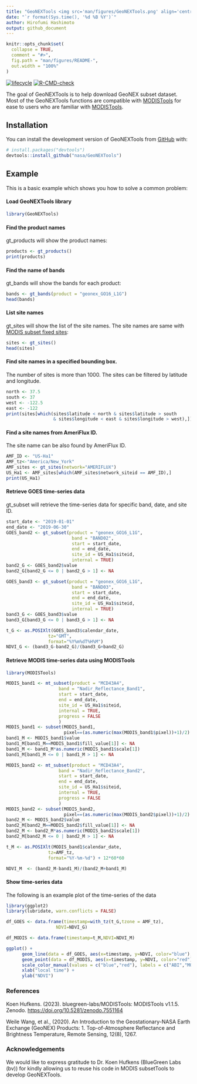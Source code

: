 ```yaml
---
title: "GeoNEXTools <img src='man/figures/GeoNEXTools.png' align='centre' height='10%' width='10%'/>"
date: "`r format(Sys.time(), '%d %B %Y')`"
author: Hirofumi Hashimoto
output: github_document
---
```


<!-- README.md is generated from README.Rmd. Please edit that file -->

```r
knitr::opts_chunk$set(
  collapse = TRUE,
  comment = "#>",
  fig.path = "man/figures/README-",
  out.width = "100%"
)
```


<!-- badges: start -->
[![lifecycle](https://img.shields.io/badge/lifecycle-maturing-blue.svg)](https://lifecycle.r-lib.org/articles/stages.html)
[![R-CMD-check](https://github.com/r-lib/rcmdcheck/actions/workflows/R-CMD-check.yaml/badge.svg)](https://github.com/r-lib/rcmdcheck/actions/workflows/R-CMD-check.yaml)
<!-- badges: end -->

The goal of GeoNEXTools is to help download GeoNEX subset dataset.
Most of the GeoNEXTools functions are compatible with [MODISTools](https://github.com/ropensci/MODISTools) for ease to users who are familiar with [MODISTools](https://github.com/ropensci/MODISTools).



## Installation

You can install the development version of GeoNEXTools from [GitHub](https://github.com/) with:

``` r
# install.packages("devtools")
devtools::install_github("nasa/GeoNEXTools")
```

## Example

This is a basic example which shows you how to solve a common problem:

#### Load GeoNEXTools library
```r
library(GeoNEXTools)
```

#### Find the product names
gt_products will show the product names:

```r
products <- gt_products()
print(products)
```

#### Find the name of bands
gt_bands will show the bands for each product:

```r
bands <- gt_bands(product = "geonex_GO16_L1G")
head(bands)
```

#### List site names
gt_sites will show the list of the site names. The site names are same with [MODIS subset fixed sites](https://modis.ornl.gov/sites/):

```r
sites <- gt_sites()
head(sites)
```

#### Find site names in a specified bounding box.
The number of sites is more than 1000. The sites can be filtered by latitude and longitude.

```r
north <- 37.5
south <- 37
west <- -122.5
east <- -122
print(sites[which(sites$latitude < north & sites$latitude > south
                  & sites$longitude < east & sites$longitude > west),])
```

#### Find a site names from AmeriFlux ID.
The site name can be also found by AmeriFlux ID.

```r
AMF_ID <- "US-Ha1"
AMF_tz<-"America/New_York"
AMF_sites <- gt_sites(network="AMERIFLUX")
US_Ha1 <- AMF_sites[which(AMF_sites$network_siteid == AMF_ID),]
print(US_Ha1)
```

#### Retrieve GOES time-series data
gt_subset will retrieve the time-series data for specific band, date, and site ID.

```r
start_date <- "2019-01-01"
end_date <- "2019-06-30"
GOES_band2 <- gt_subset(product = "geonex_GO16_L1G",
                         band = "BAND02",
                         start = start_date,
                         end = end_date,
                         site_id = US_Ha1$siteid,
                         internal = TRUE)
band2_G <- GOES_band2$value
band2_G[band2_G <= 0 | band2_G > 1] <- NA

GOES_band3 <- gt_subset(product = "geonex_GO16_L1G",
                         band = "BAND03",
                         start = start_date,
                         end = end_date,
                         site_id = US_Ha1$siteid,
                         internal = TRUE)
band3_G <- GOES_band3$value
band3_G[band3_G <= 0 | band3_G > 1] <- NA

t_G <- as.POSIXlt(GOES_band3$calendar_date, 
                tz="GMT", 
                format="%Y%m%dT%H%M")
NDVI_G <- (band3_G-band2_G)/(band3_G+band2_G)
```

#### Retrieve MODIS time-series data using MODISTools
```r
library(MODISTools)

MODIS_band1 <- mt_subset(product = "MCD43A4",
                    band = "Nadir_Reflectance_Band1",
                    start = start_date,
                    end = end_date,
                    site_id = US_Ha1$siteid,
                    internal = TRUE,
                    progress = FALSE
                    )
MODIS_band1 <- subset(MODIS_band1,
                      pixel==(as.numeric(max(MODIS_band1$pixel))+1)/2)
band1_M <- MODIS_band1$value
band1_M[band1_M==MODIS_band1$fill_value[1]] <- NA
band1_M <- band1_M*as.numeric(MODIS_band1$scale[1])
band1_M[band1_M <= 0 | band1_M > 1] <- NA

MODIS_band2 <- mt_subset(product = "MCD43A4",
                    band = "Nadir_Reflectance_Band2",
                    start = start_date,
                    end = end_date,
                    site_id = US_Ha1$siteid,
                    internal = TRUE,
                    progress = FALSE
                    )
MODIS_band2 <- subset(MODIS_band2,
                      pixel==(as.numeric(max(MODIS_band2$pixel))+1)/2)
band2_M <- MODIS_band2$value
band2_M[band2_M==MODIS_band2$fill_value[1]] <- NA
band2_M <- band2_M*as.numeric(MODIS_band2$scale[1])
band2_M[band2_M <= 0 | band2_M > 1] <- NA

t_M <- as.POSIXlt(MODIS_band1$calendar_date, 
                tz=AMF_tz,
                format="%Y-%m-%d") + 12*60*60

NDVI_M  <- (band2_M-band1_M)/(band2_M+band1_M)
```


#### Show time-series data
The following is an example plot of the time-series of the data

```r
library(ggplot2)
library(lubridate, warn.conflicts = FALSE)

df_GOES <- data.frame(timestamp=with_tz(t_G,tzone = AMF_tz),
                   NDVI=NDVI_G)

df_MODIS <- data.frame(timestamp=t_M,NDVI=NDVI_M)

ggplot() +
      geom_line(data = df_GOES, aes(x=timestamp, y=NDVI, color="blue"),  na.rm=TRUE) +
      geom_point(data = df_MODIS, aes(x=timestamp, y=NDVI, color="red"), na.rm=TRUE) +
      scale_color_manual(values = c("blue","red"), labels = c("ABI","MODIS"), name = "") +
      xlab("local time") +
      ylab("NDVI")


```


### References
Koen Hufkens. (2023). bluegreen-labs/MODISTools: MODISTools v1.1.5. Zenodo.
[https://doi.org/10.5281/zenodo.7551164](https://doi.org/10.5281/zenodo.7551164)

Weile Wang, et al., (2020). An Introduction to the Geostationary-NASA Earth Exchange (GeoNEX) Products: 1. Top-of-Atmosphere Reflectance and Brightness Temperature, Remote Sensing, 12(8), 1267.

### Acknowledgements

We would like to express gratitude to Dr. Koen Hufkens (BlueGreen Labs (bv)) for kindly allowing us to reuse his code in MODIS subsetTools to develop GeoNEXTools.

